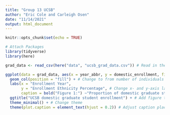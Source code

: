 ```yaml
---
title: "Group 13 UCSB"
author: "Eric Cole and Carleigh Osen"
date: "11/14/2021"
output: html_document
---
```


```r
knitr::opts_chunk$set(echo = TRUE)
```

```r
# Attach Packages
library(tidyverse)
library(here)
```
```r
grad_data <- read_csv(here("data", "ucsb_grad_data.csv")) # Read in the data
```

```r
ggplot(data = grad_data, aes(x = year_abbr, y = domestic_enrollment, fill = ethnicity)) +
  geom_col(position = "fill") + # Change to from number of individuals to proportion
  labs(x = "Enrollment Year",
       y = "Enrollment Ethnicity Percentage", # Change x- and y-axis labels
       caption = bold("Figure 1:") ~"Proportion of domestic graduate students enrolled at UCSB by ethnicity over time") + # Add figure caption
  ggtitle("UCSB domestic graduate student enrollment") + # Add figure title
  theme_minimal() + # Change theme 
  theme(plot.caption = element_text(hjust = 0.2)) # Adjust caption placement
  
```


